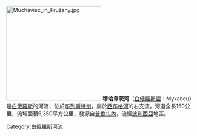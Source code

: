 {{Unreferenced|time=2018-12-20T13:59:21+00:00}}
[[File:Muchaviec_in_Pružany.jpg|250px]]
'''穆哈韋茨河'''（[[白俄羅斯語|白俄羅斯語]]：Мухавец）是[[白俄羅斯|白俄羅斯]]的河流，位於[[布列斯特州|布列斯特州]]，屬於[[西布格河|西布格河]]的右支流，河道全長150公里，流域面積6,350平方公里，發源自[[普魯扎內|普魯扎內]]，流經[[波利西亞|波利西亞]]地區。

{{coord|52.0835|N|23.6482|E|source:kolossus-dewiki|display=title}}

{{Belarus-geo-stub}}
[[Category:白俄羅斯河流|Category:白俄羅斯河流]]